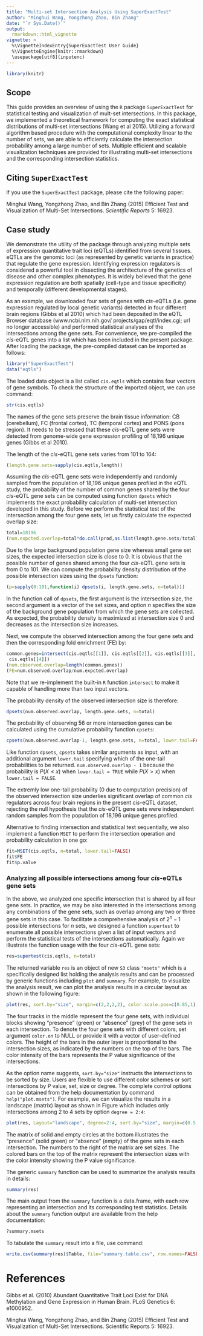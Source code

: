 ```yaml
---
title: "Multi-set Intersection Analysis Using SuperExactTest"
author: "Minghui Wang, Yongzhong Zhao, Bin Zhang"
date: "`r Sys.Date()`"
output:
  rmarkdown::html_vignette
vignette: >
  %\VignetteIndexEntry{SuperExactTest User Guide}
  %\VignetteEngine{knitr::rmarkdown}
  \usepackage[utf8](inputenc)
---
```


```r
library(knitr)
```

## Scope

This guide provides an overview of using the `R` package `SuperExactTest` for statistical testing and visualization of mult-set intersections.
In this package, we implemented a theoretical framework for computing the exact statistical distributions of multi-set intersections (Wang et al 2015).
Utilizing a forward algorithm based procedure with the computational complexity linear to the number of sets, we are able to efficiently calculate the intersection probability among a large number of sets.
Multiple efficient and scalable visualization techniques are provided for illustrating multi-set intersections and the corresponding intersection statistics.

## Citing `SuperExactTest`
If you use the `SuperExactTest` package, please cite the following paper:

Minghui Wang, Yongzhong Zhao, and Bin Zhang (2015) Efficient Test and Visualization of Multi-Set Intersections. _Scientific Reports_ 5: 16923.

## Case study

We demonstrate the utility of the package through analyzing multiple sets of expression quantitative trait loci (eQTLs) identified from several tissues.
eQTLs are the genomic loci (as represented by genetic variants in practice) that regulate the gene expression.
Identifying expression regulators is considered a powerful tool in dissecting the architecture of the genetics of disease and other complex phenotypes.
It is widely believed that the gene expression regulation are both spatially (cell-type and tissue specificity) and temporally (different developmental stages).

As an example, we downloaded four sets of genes with *cis*-eQTLs (i.e. gene expression regulated by local genetic variants) detected in four different brain regions (Gibbs et al 2010)
which had been deposited in the eQTL Browser database (www.ncbi.nlm.nih.gov/ projects/gap/eqtl/index.cgi; url no longer accessible) and performed statistical analyses of the intersections among the gene sets.
For convenience, we pre-compiled the *cis*-eQTL genes into a list which has been included in the present package. After loading the package, the pre-compiled dataset can be imported as follows:
```r
library("SuperExactTest")
data("eqtls")
```
The loaded data object is a list called `cis.eqtls` which contains four vectors of gene symbols. To check the structure of the imported object, we can use command:
```r
str(cis.eqtls)
```
The names of the gene sets preserve the brain tissue information: CB (cerebellum), FC (frontal cortex), TC (temporal cortex) and PONS (pons region).
It needs to be stressed that these *cis*-eQTL gene sets were detected from genome-wide gene expression profiling of 18,196 unique genes (Gibbs et al 2010).

The length of the *cis*-eQTL gene sets varies from 101 to 164:
```r
(length.gene.sets=sapply(cis.eqtls,length))
```
Assuming the *cis*-eQTL gene sets were independently and randomly sampled from the population of 18,196 unique genes profiled in the eQTL study,
the probability of the number of common genes shared by the four *cis*-eQTL gene sets can be computed using function `dpsets`
which implements the exact probability calculation of multi-set intersection developed in this study.
Before we perform the statistical test of the intersection among the four gene sets, let us firstly calculate the expected overlap size:
```r
total=18196
(num.expcted.overlap=total*do.call(prod,as.list(length.gene.sets/total)))
```
Due to the large background population gene size whereas small gene set sizes, the expected intersection size is close to 0.
It is obvious that the possible number of genes shared among the four *cis*-eQTL gene sets is from 0 to 101.
We can compute the probability density distribution of the possible intersection sizes using the `dpsets` function:
```r
(p=sapply(0:101,function(i) dpsets(i, length.gene.sets, n=total)))
```
In the function call of `dpsets`, the first argument is the intersection size, the second argument is a vector of the set sizes,
and option $n$ specifies the size of the background gene population from which the gene sets are collected.
As expected, the probability density is maximized at intersection size 0 and decreases as the intersection size increases.

Next, we compute the observed intersection among the four gene sets and then the corresponding fold enrichment (FE) by:

```r
common.genes=intersect(cis.eqtls[[1]], cis.eqtls[[2]], cis.eqtls[[3]],
 cis.eqtls[[4]])
(num.observed.overlap=length(common.genes))
(FE=num.observed.overlap/num.expcted.overlap)
```

Note that we re-implement the built-in `R` function `intersect` to make it capable of handling more than two input vectors.

The probability density of the observed intersection size is therefore:
```r
dpsets(num.observed.overlap, length.gene.sets, n=total)
```
The probability of observing 56 or more intersection genes can be calculated using the cumulative probability function `cpsets`:
```r
cpsets(num.observed.overlap-1, length.gene.sets, n=total, lower.tail=FALSE)
```
Like function `dpsets`, `cpsets` takes similar arguments as input, with an additional argument `lower.tail` specifying which of the one-tail probabilities to be returned.
`num.observed.overlap - 1` because the probability is $P(X \leq x)$ when `lower.tail = TRUE` while $P(X > x)$ when `lower.tail = FALSE`.

The extremly low one-tail probability (0 due to computation precision) of the observed intersection size underlies significant overlap of common *cis* regulators across four brain regions in the present *cis*-eQTL dataset,
rejecting the null hypothesis that the *cis*-eQTL gene sets were independent random samples from the population of 18,196 unique genes profiled.

Alternative to finding intersection and statistical test sequentially, we also implement a function `MSET` to perform the intersection operation and probability calculation in one go:
```r
fit=MSET(cis.eqtls, n=total, lower.tail=FALSE)
fit$FE
fit$p.value
```
### Analyzing all possible intersections among four *cis*-eQTLs gene sets
In the above, we analyzed one specific intersection that is shared by all four gene sets. In practice, we may be also interested in the intersections among any combinations of the gene sets, such as overlap among any two or three gene sets in this case.
To facilitate a comprehensive analysis of $2^n-1$ possible intersections for $n$ sets, we designed a function `supertest` to enumerate all possible intersections given a list of input vectors
and perform the statistical tests of the intersections automatically. Again we illustrate the function usage with the four *cis*-eQTL gene sets:
```r
res=supertest(cis.eqtls, n=total)
```

The returned variable `res` is an object of new `S3` class `"msets"` which is a specifically designed list holding the analysis results and can be processed by generic functions including `plot` and `summary`.
For example, to visualize the analysis result, we can plot the analysis results in a circular layout as shown in the following figure:

```r
plot(res, sort.by="size", margin=c(2,2,2,2), color.scale.pos=c(0.85,1), legend.pos=c(0.9,0.15))
```

The four tracks in the middle represent the four gene sets, with individual blocks showing "presence" (green) or "absence" (grey) of the gene sets in each intersection. To denote the four gene sets with different colors, set argument `color.on` to NULL or provide it with a vector of user-defined colors.
The height of the bars in the outer layer is proportional to the intersection sizes, as indicated by the numbers on the top of the bars. The color intensity of the bars represents the P value significance of the intersections.

As the option name suggests, `sort.by="size"` instructs the intersections to be sorted by size. Users are flexible to use different color schemes or sort intersections by P value, set, size or degree.
The complete control options can be obtained from the help documentation by command `help("plot.msets")`.
For example, we can visualize the results in a landscape (matrix) layout as shown in Figure which includes only intersections among 2 to 4 sets by option `degree = 2:4`:

```r
plot(res, Layout="landscape", degree=2:4, sort.by="size", margin=c(0.5,5,1,2))
```

The matrix of solid and empty circles at the bottom illustrates the "presence" (solid green) or "absence" (empty) 
of the gene sets in each intersection. The numbers to the right of the matrix are set sizes. The colored bars on the top of the matrix represent the intersection sizes with the color intensity showing the P value significance.


The generic `summary` function can be used to summarize the analysis results in details:
```r
summary(res)
```
The main output from the `summary` function is a data.frame, with each row representing an intersection and its corresponding test statistics.
Details about the `summary` function output are available from the help documentation:
```r
?summary.msets
```
To tabulate the `summary` result into a file, use command:
```r
write.csv(summary(res)$Table, file="summary.table.csv", row.names=FALSE)
```

# References
Gibbs et al. (2010) Abundant Quantitative Trait Loci Exist for DNA Methylation and Gene Expression in Human Brain. PLoS Genetics 6: e1000952.

Minghui Wang, Yongzhong Zhao, and Bin Zhang (2015) Efficient Test and Visualization of Multi-Set Intersections. Scientific Reports 5: 16923.
